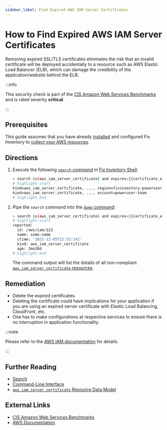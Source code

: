 ```yaml
---
sidebar_label: Find Expired AWS IAM Server Certificates
---
```


# How to Find Expired AWS IAM Server Certificates

Removing expired SSL/TLS certificates eliminates the risk that an invalid certificate will be deployed accidentally to a resource such as AWS Elastic Load Balancer (ELB), which can damage the credibility of the application/website behind the ELB.

:::info

This security check is part of the [CIS Amazon Web Services Benchmarks](https://cisecurity.org/benchmark/amazon_web_services) and is rated severity **critical**.

:::

## Prerequisites

This guide assumes that you have already [installed](../../../getting-started/install/index.mdx) and configured Fix Inventory to [collect your AWS resources](../../../how-to-guides/data-sources/collect-aws-resource-data.mdx).

## Directions

1. Execute the following [`search` command](../../../reference/cli/search.mdx) in [Fix Inventory Shell](../../../reference/components/shell.mdx):

   ```bash
   > search is(aws_iam_server_certificate) and expires<{{certificate_expiration.from_now}}
   # highlight-start
   ​kind=aws_iam_server_certificate, ..., region=fixinventory-poweruser
   ​kind=aws_iam_server_certificate, ..., account=poweruser-team
   # highlight-end
   ```

2. Pipe the `search` command into the [`dump` command](../../../reference/cli/dump.mdx):

   ```bash
   > search is(aws_iam_server_certificate) and expires<{{certificate_expiration.from_now}} | dump
   # highlight-start
   ​reported:
   ​  id: /aws/iam/123
   ​  name: some-name
   ​  ctime: '2022-12-05T22:53:14Z'
   ​  kind: aws_iam_server_certificate
   ​  age: 2mo28d
   # highlight-end
   ```

   The command output will list the details of all non-compliant [`aws_iam_server_certificate` resources](../../../reference/unified-data-model/aws.mdx#aws_iam_server_certificate).

## Remediation

- Delete the expired certificates.
- Deleting the certificate could have implications for your application if you are using an expired server certificate with Elastic Load Balancing, CloudFront, etc.
- One has to make configurations at respective services to ensure there is no interruption in application functionality.

:::note

Please refer to the [AWS IAM documentation](https://docs.aws.amazon.com/IAM/latest/UserGuide/id_credentials_server-certs.html) for details.

:::

## Further Reading

- [Search](../../../reference/search/index.mdx)
- [Command-Line Interface](../../../reference/cli/index.mdx)
- [`aws_iam_server_certificate` Resource Data Model](../../../reference/unified-data-model/aws.mdx#aws_iam_server_certificate)

## External Links

- [CIS Amazon Web Services Benchmarks](https://cisecurity.org/benchmark/amazon_web_services)
- [AWS Documentation](https://docs.aws.amazon.com/IAM/latest/UserGuide/id_credentials_server-certs.html)
